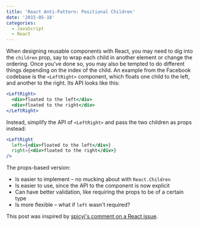 ```yaml
---
title: 'React Anti-Pattern: Positional Children'
date: '2015-05-18'
categories:
  - JavaScript
  - React
---
```




When designing reusable components with React, you may need to dig into the `children` prop, say to wrap each child in another element or change the ordering. Once you've done so, you may also be tempted to do different things depending on the index of the child. An example from the Facebook codebase is the `<LeftRight>` component, which floats one child to the left, and another to the right. Its API looks like this:

```jsx
<LeftRight>
  <div>floated to the left</div>
  <div>floated to the right</div>
</LeftRight>
```

Instead, simplify the API of `<LeftRight>` and pass the two children as props instead:

```jsx
<LeftRight
  left={<div>floated to the left</div>}
  right={<div>floated to the right</div>}
/>
```

The props-based version:

- Is easier to implement &#8211; no mucking about with `React.Children`
- Is easier to use, since the API to the component is now explicit
- Can have better validation, like requiring the props to be of a certain type
- Is more flexible &#8211; what if `left` wasn't required?

This post was inspired by [spicyj's comment on a React issue][1].

[1]: https://github.com/facebook/react/issues/2956#issuecomment-90791665
